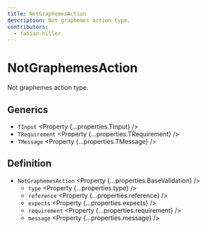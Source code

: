 ```yaml
---
title: NotGraphemesAction
description: Not graphemes action type.
contributors:
  - fabian-hiller
---
```



# NotGraphemesAction

Not graphemes action type.

## Generics

- `TInput` <Property {...properties.TInput} />
- `TRequirement` <Property {...properties.TRequirement} />
- `TMessage` <Property {...properties.TMessage} />

## Definition

- `NotGraphemesAction` <Property {...properties.BaseValidation} />
  - `type` <Property {...properties.type} />
  - `reference` <Property {...properties.reference} />
  - `expects` <Property {...properties.expects} />
  - `requirement` <Property {...properties.requirement} />
  - `message` <Property {...properties.message} />
